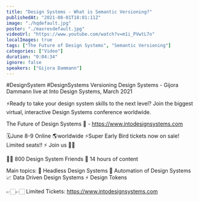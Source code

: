 ```yaml
---
title: "Design Systems - What is Semantic Versioning?"
publishedAt: "2021-08-01T18:01:11Z"
image: "./hqdefault.jpg"
poster: "./maxresdefault.jpg"
videoUrl: "https://www.youtube.com/watch?v=m1i_PVwtL7o"
localImages: true
tags: ["The Future of Design Systems", "Semantic Versioning"]
categories: ["Video"]
duration: "0:04:34"
ignore: false
speakers: ["Gijora Dammann"]
---
```


#DesignSystem #DesignSystems
Versioning Design Systems - Gijora Dammann live at Into Design Systems, March 2021

⚡️Ready to take your design system skills to the next level?
Join the biggest virtual, interactive Design Systems conference worldwide.

The Future of Design Systems 🚀 - https://www.intodesignsystems.com

🗓️June 8-9 Online 🌎worldwide
⚡️Super Early Bird tickets now on sale! Limited seats!! ⚡️
Join us 🙌🏻

👋🏻 800 Design System Friends
🎨 14 hours of content

Main topics:
🎨 Headless Design Systems
🤖 Automation of Design Systems
📈 Data Driven Design Systems
⚡️ Design Tokens

👉🏻👉🏻 Limited Tickets: https://www.intodesignsystems.com
